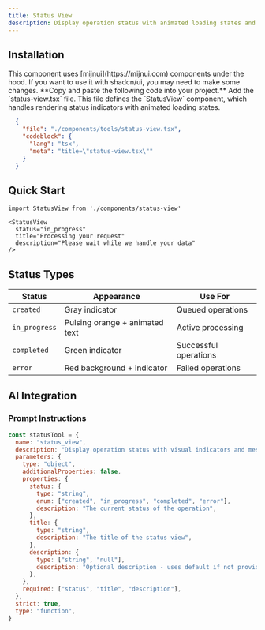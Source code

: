 ```yaml
---
title: Status View
description: Display operation status with animated loading states and visual indicators.
---
```


<ToolsViewer name="status_view" />

## Installation

<Callout title="Note:">
This component uses [mijnui](https://mijnui.com) components under the hood. If you want to use it with shadcn/ui, you may need to make some changes.
</Callout>

<Steps>
  **Copy and paste the following code into your project.**

  <Step>
  Add the `status-view.tsx` file. 
  This file defines the `StatusView` component, which handles rendering status indicators with animated loading states.

  ```json doc-gen:file
    {
      "file": "./components/tools/status-view.tsx",
      "codeblock": {
        "lang": "tsx",
        "meta": "title=\"status-view.tsx\""
      }
    }
  ```
  </Step>
</Steps>


## Quick Start

```tsx
import StatusView from './components/status-view'

<StatusView
  status="in_progress"
  title="Processing your request"
  description="Please wait while we handle your data"
/>
```

## Status Types

|Status|Appearance|Use For|
|---|---|---|
|`created`|Gray indicator|Queued operations|
|`in_progress`|Pulsing orange + animated text|Active processing|
|`completed`|Green indicator|Successful operations|
|`error`|Red background + indicator|Failed operations|


## AI Integration

### Prompt Instructions

```javascript
const statusTool = {
  name: "status_view",
  description: "Display operation status with visual indicators and messages",
  parameters: {
    type: "object",
    additionalProperties: false,
    properties: {
      status: {
        type: "string",
        enum: ["created", "in_progress", "completed", "error"],
        description: "The current status of the operation",
      },
      title: {
        type: "string",
        description: "The title of the status view",
      },
      description: {
        type: ["string", "null"],
        description: "Optional description - uses default if not provided",
      },
    },
    required: ["status", "title", "description"],
  },
  strict: true,
  type: "function",
}
```
